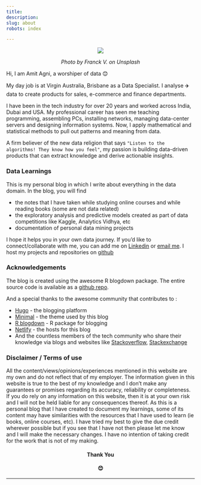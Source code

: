```yaml
---
title: 
description: 
slug: about
robots: index

---
```

<center>
![](/./about_files/franck-v-U3sOwViXhkY-unsplash.jpg)

<i>Photo by Franck V. on Unsplash</i>

</center>


Hi, I am Amit Agni, a worshiper of data 😊

My day job is at Virgin Australia, Brisbane as a Data Specialist. I analyse ✈️ data to create products for sales, e-commerce and finance departments. 

I have been in the tech industry for over 20 years and worked across India, Dubai and USA. My professional career has seen me teaching programming, assembling PCs, installing networks, managing data-center servers and designing information systems. Now, I apply mathematical and statistical methods to pull out patterns and meaning from data.

A firm believer of the new data religion that says `"Listen to the algorithms! They know how you feel"`, my passion is building data-driven products that can extract knowledge and derive actionable insights.  

### Data Learnings 

This is my personal blog in which I write about everything in the data domain. In the blog, you will find  

* the notes that I have taken while studying online courses and while reading books (some are not data related)
* the exploratory analysis and predictive models created as part of data competitions like Kaggle, Analytics Vidhya, etc
* documentation of personal data mining projects 

I hope it helps you in your own data journey. If you'd like to connect/collaborate with me, you can add me on [Linkedin](https://www.linkedin.com/in/amitagni/") or [email me](mailto:amitagni2@gmail.com). I host my projects and repositories on [github](https://github.com/amit-agni/)


### Acknowledgements 

The blog is created using the awesome R blogdown package. The entire source code is available as a [github repo](https://github.com/amit-agni/datalearnings).

And a special thanks to the awesome community that contributes to :

* [Hugo](https://gohugo.io) - the blogging platform
* [Minimal](https://github.com/calintat/minimal) - the theme used by this blog
* [R blogdown](https://github.com/rstudio/blogdown) - R package for blogging
* [Netlify](https://www.netlify.com) - the hosts for this blog
* And the countless members of the tech community who share their knowledge via blogs and websites like [Stackoverflow](https://stackoverflow.com), [Stackexchange](https://stats.stackexchange.com) 


### Disclaimer / Terms of use
All the content/views/opinions/experiences mentioned in this website are my own and do not reflect that of my employer. The information given in this website is true to the best of my knowledge and I don't make any guarantees or promises regarding its accuracy, reliability or completeness. If you do rely on any information on this website, then it is at your own risk and I will not be held liable for any consequences thereof.
As this is a personal blog that I have created to document my learnings, some of its content may have similarities with the resources that I have used to learn (ie books, online courses, etc). I have tried my best to give the due credit wherever possible but if you see that I have not then please let me know and I will make the necessary changes. I have no intention of taking credit for the work that is not of my making.

<center> 
#### Thank You 
#### 😊
</center>

<hr>



